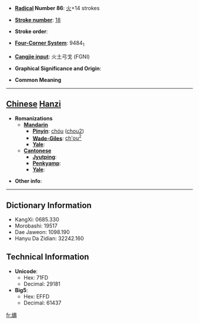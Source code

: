 * '''[[Wiktionary:Chinese radical index| Radical]] Number 86''': [[Wiktionary:Chinese radical index 火|火]]+14 strokes

* '''[[Wiktionary:Chinese total strokes index|Stroke number]]''': [[Wiktionary:Chinese total strokes index 18|18]]

* '''Stroke order''': 

* '''[[Wiktionary:Chinese four corner index|Four-Corner System]]''': 9484<sub>1</sub>

* '''[[Wiktionary:Chinese Cangjie index|Cangjie input]]''': 火土弓戈 (FGNI)

* '''Graphical Significance and Origin''': 

* '''Common Meaning'''

----

== [[Chinese]] [[Hanzi]] ==

* '''Romanizations'''
** '''[[Mandarin]]'''
*** '''[[Pinyin]]''': [[chóu]] ([[chou2]])
*** '''[[Wade-Giles]]''': [[ch'ou2|ch'ou<sup>2</sup>]]
*** '''[[Yale]]''': 
** '''[[Cantonese]]'''
*** '''[[Jyutping]]''':
*** '''[[Penkyamp]]''': 
*** '''[[Yale]]''': 

* '''Other info''': 

----

== Dictionary Information ==

* KangXi: 0685.330
* Morobashi: 19517
* Dae Jaweon: 1098.190
* Hanyu Da Zidian: 32242.160

== Technical Information ==

* '''Unicode''':
** Hex: 71FD
** Decimal: 29181
* '''Big5''':
** Hex: EFFD
** Decimal: 61437

[[fr:燽]]